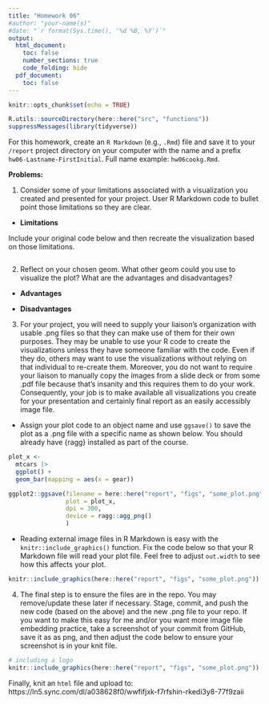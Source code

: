 ```yaml
---
title: "Homework 06"
#author: "your-name(s)"
#date: "`r format(Sys.time(), '%d %B, %Y')`"
output:
  html_document:
    toc: false
    number_sections: true
    code_folding: hide
  pdf_document:
    toc: false
---
```


```r
knitr::opts_chunk$set(echo = TRUE)
```

```r
R.utils::sourceDirectory(here::here("src", "functions"))
suppressMessages(library(tidyverse))
```

For this homework, create an `R Markdown` (e.g., `.Rmd`) file and save it to your `/report` project directory on your computer with the name and a prefix `hw06-Lastname-FirstInitial`. Full name example: `hw06cookg.Rmd`. 


**Problems:**

1. Consider some of your limitations associated with a visualization you created and presented for your project. User R Markdown code to bullet point those limitations so they are clear.  

- **Limitations**


Include your original code below and then recreate the visualization based on those limitations.

```r

```



2. Reflect on your chosen geom. What other geom could you use to visualize the plot? What are the advantages and disadvantages? 

- **Advantages**


- **Disadvantages**



3. For your project, you will need to supply your liaison's organization with usable .png files so that they can make use of them for their own purposes. They may be unable to use your R code to create the visualizations unless they have someone familiar with the code. Even if they do, others may want to use the visualizations without relying on that individual to re-create them. Moreover, you do not want to require your liaison to manually copy the images from a slide deck or from some .pdf file because that's insanity and this requires them to do your work. Consequently, your job is to make available all visualizations you create for your presentation and certainly final report as an easily accessibly image file.


- Assign your plot code to an object name and use `ggsave()` to save the plot as a .png file with a specific name as shown below. You should already have {ragg} installed as part of the course. 

```r
plot_x <- 
  mtcars |> 
  ggplot() +
  geom_bar(mapping = aes(x = gear)) 

ggplot2::ggsave(filename = here::here("report", "figs", "some_plot.png"),
                plot = plot_x,
                dpi = 300, 
                device = ragg::agg_png() 
                )
```

- Reading external image files in R Markdown is easy with the `knitr::include_graphics()` function. Fix the code below so that your R Markdown file will read your plot file. Feel free to adjust `out.width` to see how this affects your plot.

```r
knitr::include_graphics(here::here("report", "figs", "some_plot.png"))
```

4. The final step is to ensure the files are in the repo. You may remove/update these later if necessary. Stage, commit, and push the new code (based on the above) and the new .png file to your repo. If you want to make this easy for me and/or you want more image file embedding practice, take a screenshot of your commit from GitHub, save it as as png, and then adjust the code below to ensure your screenshot is in your knit file. 

```r
# including a logo
knitr::include_graphics(here::here("report", "figs", "some_plot.png"))
```


Finally, knit an `html` file and upload to:
https://ln5.sync.com/dl/a038628f0/wwfifjxk-f7rfshin-rkedi3y8-77f9zaii
